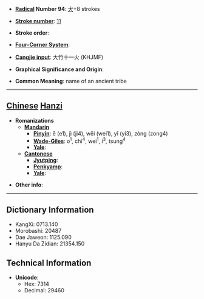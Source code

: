 * '''[[Wiktionary:Chinese radical index| Radical]] Number 94''': [[Wiktionary:Chinese radical index 犬|犬]]+8 strokes

* '''[[Wiktionary:Chinese total strokes index|Stroke number]]''': [[Wiktionary:Chinese total strokes index 11|11]]

* '''Stroke order''': 

* '''[[Wiktionary:Chinese four corner index|Four-Corner System]]''': 

* '''[[Wiktionary:Chinese Cangjie index|Cangjie input]]''': 大竹十一火 (KHJMF)

* '''Graphical Significance and Origin''': 

* '''Common Meaning''': name of an ancient tribe

----

== [[Chinese]] [[Hanzi]] ==

* '''Romanizations'''
** '''[[Mandarin]]'''
*** '''[[Pinyin]]''': ē (e1), jì (ji4), wēi (wei1), yǐ (yi3), zòng (zong4)
*** '''[[Wade-Giles]]''': o<sup>1</sup>, chi<sup>4</sup>, wei<sup>1</sup>, i<sup>3</sup>, tsung<sup>4</sup>
*** '''[[Yale]]''': 
** '''[[Cantonese]]'''
*** '''[[Jyutping]]''':
*** '''[[Penkyamp]]''': 
*** '''[[Yale]]''': 

* '''Other info''': 

----

== Dictionary Information ==

* KangXi: 0713.140
* Morobashi: 20487
* Dae Jaweon: 1125.090
* Hanyu Da Zidian: 21354.150

== Technical Information ==

* '''Unicode''':
** Hex: 7314
** Decimal: 29460